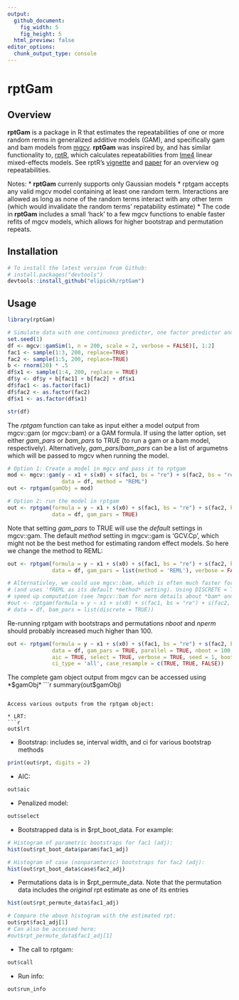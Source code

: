 ```yaml
---
output: 
  github_document:
    fig_width: 5
    fig_height: 5
  html_preview: false
editor_options: 
  chunk_output_type: console
---
```

rptGam
=========================================================

Overview
--------

**rptGam** is a package in R that estimates the repeatabilities of one or more random rerms in generalized additive models (GAM), and specifically gam and bam models from [mgcv](https://cran.r-project.org/web/packages/mgcv/index.html). **rptGam** was inspired by, and has similar functionality to, [rptR](https://cran.r-project.org/web/packages/rptR/index.html), which calculates repeatabilities from [lme4](https://cran.r-project.org/web/packages/lme4/index.html) linear mixed-effects models. See rptR's [vignette](https://cran.r-project.org/web/packages/rptR/vignettes/rptR.html) and [paper](http://onlinelibrary.wiley.com/doi/10.1111/2041-210X.12797/full) for an overview og repeatabilities.

Notes:
* **rptGam** currenly supports only Gaussian models
* rptgam accepts any valid mgcv model containing at least one random term. Interactions are allowed as long as none of the random terms interact with any other term (which would invalidate the random terms' repatability estimate)
* The code in **rptGam** includes a small 'hack' to a few mgcv functions to enable faster refits of mgcv models, which allows for higher bootstrap and permutation repeats.

Installation
------------

``` r
# To install the latest version from Github:
# install.packages("devtools")
devtools::install_github("elipickh/rptGam")
```

Usage
------------

```r
library(rptGam)

# Simulate data with one continuous predictor, one factor predictor and two grouped (factor) predictors
set.seed(1)
df <- mgcv::gamSim(1, n = 200, scale = 2, verbose = FALSE)[, 1:2]
fac1 <- sample(1:3, 200, replace=TRUE)
fac2 <- sample(1:5, 200, replace=TRUE)
b <- rnorm(20) * .5
df$x1 <- sample(1:4, 200, replace = TRUE)
df$y <- df$y + b[fac1] + b[fac2] + df$x1
df$fac1 <- as.factor(fac1)
df$fac2 <- as.factor(fac2)
df$x1 <- as.factor(df$x1)

str(df)
```

The *rptgam* function can take as input either a model output from mgcv::gam (or mgcv::bam) or a GAM formula. 
If using the latter option, set either *gam_pars* or *bam_pars* to TRUE (to run a gam or a bam model, respectively). Alternatively, *gam_pars*/*bam_pars* can be a list of argumetns which will be passed to mgcv when running the model.
```r
# Option 1: Create a model in mgcv and pass it to rptgam
mod <- mgcv::gam(y ~ x1 + s(x0) + s(fac1, bs = "re") + s(fac2, bs = "re"), 
                 data = df, method = "REML")
out <- rptgam(gamObj = mod)

# Option 2: run the model in rptgam
out <- rptgam(formula = y ~ x1 + s(x0) + s(fac1, bs = "re") + s(fac2, bs = "re"), 
              data = df, gam_pars = TRUE)
```

Note that setting *gam_pars* to TRUE will use the *default* settings in mgcv::gam. The default *method* setting in mgcv::gam is 'GCV.Cp', which might not be the best method for estimating random effect models. So here we change the method to REML:
```r
out <- rptgam(formula = y ~ x1 + s(x0) + s(fac1, bs = "re") + s(fac2, bs = "re"), 
              data = df, gam_pars = list(method = 'REML'), verbose = FALSE)

# Alternativley, we could use mgcv::bam, which is often much faster for large datasets 
# (and uses 'fREML as its default *method* setting). Using DISCRETE = TRUE can also help 
# speed up computation (see ?mgcv::bam for more details about *bam* and *discrete*)
#out <- rptgam(formula = y ~ x1 + s(x0) + s(fac1, bs = "re") + s(fac2, bs = "re"), 
# data = df, bam_pars = list(discrete = TRUE))
```

Re-running rptgam with bootstraps and permutations
*nboot* and *nperm* should probably increased much higher than 100.
```r
out <- rptgam(formula = y ~ x1 + s(x0) + s(fac1, bs = "re") + s(fac2, bs = "re"), 
              data = df, gam_pars = TRUE, parallel = TRUE, nboot = 100, nperm = 100, 
              aic = TRUE, select = TRUE, verbose = TRUE, seed = 1, boot_type = 'all', 
              ci_type = 'all', case_resample = c(TRUE, TRUE, FALSE))
```

The complete gam object output from mgcv can be accessed using *$gamObj*
```r
summary(out$gamObj)
```

Access various outputs from the rptgam object:

* LRT:
```r
out$lrt
```

* Bootstrap: includes se, interval width, and ci for various bootstrap methods
```r
print(out$rpt, digits = 2)
```

* AIC:
```r
out$aic
```

* Penalized model:
```r
out$select
```

* Bootstrapped data is in $rpt_boot_data. For example:
```r
# Histogram of parametric bootstraps for fac1 (adj):
hist(out$rpt_boot_data$param$fac1_adj)

# Histogram of case (nonparamteric) bootstraps for fac2 (adj):
hist(out$rpt_boot_data$case$fac2_adj)
```

* Permutations data is in $rpt_permute_data. Note that the permutation data includes the *original* rpt estimate as one of its entries
```r
hist(out$rpt_permute_data$fac1_adj)

# Compare the above histogram with the estimated rpt:
out$rpt$fac1_adj[1]
# Can also be accessed here:
#out$rpt_permute_data$fac1_adj[1]
```

* The call to rptgam:
```r
out$call
```

* Run info:
```r
out$run_info
```

